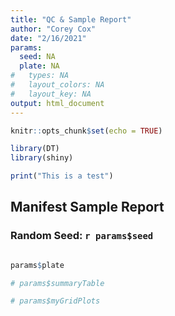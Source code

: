 ```yaml
---
title: "QC & Sample Report"
author: "Corey Cox"
date: "2/16/2021"
params:
  seed: NA
  plate: NA
#   types: NA
#   layout_colors: NA
#   layout_key: NA
output: html_document
---
```


```r
knitr::opts_chunk$set(echo = TRUE)

library(DT)
library(shiny)
```

```r
print("This is a test")
```

## Manifest Sample Report

### Random Seed: `r params$seed`


```r
```

```r
params$plate
```

```r
# params$summaryTable
```

```r
# params$myGridPlots
```

